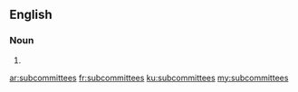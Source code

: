 ==English==

===Noun===
{{head|en|plural}}

# {{plural of|subcommittee|lang=en}}

[[ar:subcommittees]]
[[fr:subcommittees]]
[[ku:subcommittees]]
[[my:subcommittees]]